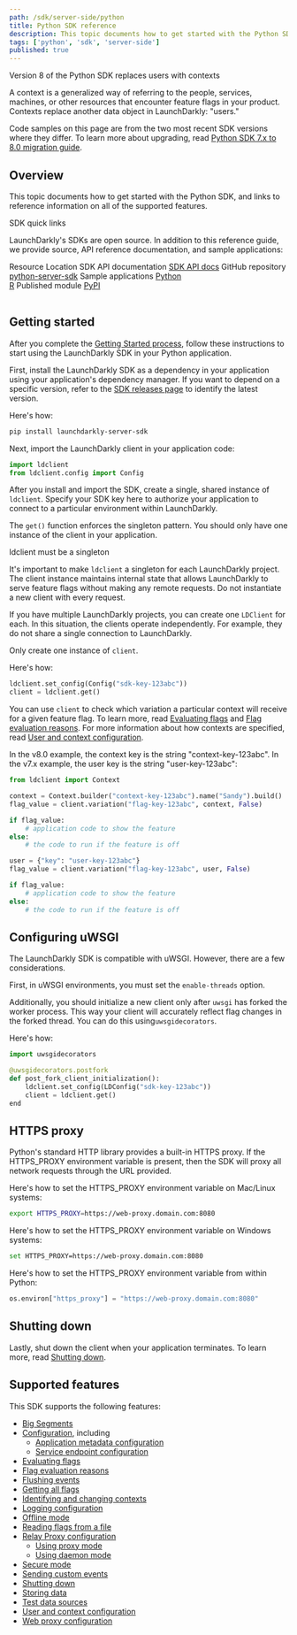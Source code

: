 ```yaml
---
path: /sdk/server-side/python
title: Python SDK reference
description: This topic documents how to get started with the Python SDK, and links to reference information on all of the supported features.
tags: ['python', 'sdk', 'server-side']
published: true
---
```


<Callout intent="info">
<CalloutTitle>Version 8 of the Python SDK replaces users with contexts</CalloutTitle>
<CalloutDescription>

A context is a generalized way of referring to the people, services, machines, or other resources that encounter feature flags in your product. Contexts replace another data object in LaunchDarkly: "users."

Code samples on this page are from the two most recent SDK versions where they differ. To learn more about upgrading, read [Python SDK 7.x to 8.0 migration guide](/sdk/server-side/python/migration-7-to-8).

</CalloutDescription>
</Callout>

## Overview

This topic documents how to get started with the Python SDK, and links to reference information on all of the supported features.

<Callout intent="primary">
<CalloutTitle>SDK quick links</CalloutTitle>
<CalloutDescription>

LaunchDarkly's SDKs are open source. In addition to this reference guide, we provide source, API reference documentation, and sample applications:

<Table>
  <TableHeader>
    <TableHeadCell>Resource</TableHeadCell>
    <TableHeadCell>Location</TableHeadCell>
  </TableHeader>
  <TableBody>
    <TableRow>
      <TableCell>SDK API documentation</TableCell>
      <TableCell><a href="https://launchdarkly-python-sdk.readthedocs.io/">SDK API docs</a></TableCell>
    </TableRow>
    <TableRow>
      <TableCell>GitHub repository</TableCell>
      <TableCell><a href="https://github.com/launchdarkly/python-server-sdk">python-server-sdk</a></TableCell>
    </TableRow>
    <TableRow>
      <TableCell>Sample applications</TableCell>
      <TableCell><a href="https://github.com/launchdarkly/hello-python">Python</a><br/> <a href="https://github.com/launchdarkly/hello-r">R</a></TableCell>
    </TableRow>
    <TableRow>
      <TableCell>Published module</TableCell>
      <TableCell><a href="https://pypi.org/project/launchdarkly-server-sdk/">PyPI</a></TableCell>
    </TableRow>
  </TableBody>
</Table>

</CalloutDescription>
</Callout>

## Getting started

After you complete the [Getting Started process](/home/getting-started), follow these instructions to start using the LaunchDarkly SDK in your Python application.

First, install the LaunchDarkly SDK as a dependency in your application using your application's dependency manager. If you want to depend on a specific version, refer to the [SDK releases page](https://github.com/launchdarkly/python-server-sdk/releases) to identify the latest version.

Here's how:

<CodeSample>
<CSTab label="Shell">

```bash
pip install launchdarkly-server-sdk
```

</CSTab>
</CodeSample>

Next, import the LaunchDarkly client in your application code:

<CodeSample>
<CSTab label="Python">

```python
import ldclient
from ldclient.config import Config
```

</CSTab>
</CodeSample>

After you install and import the SDK, create a single, shared instance of `ldclient`. Specify your SDK key here to authorize your application to connect to a particular environment within LaunchDarkly.

The `get()` function enforces the singleton pattern. You should only have one instance of the client in your application.

<Callout intent="alert">
<CalloutTitle>ldclient must be a singleton</CalloutTitle>
<CalloutDescription>

It's important to make `ldclient` a singleton for each LaunchDarkly project. The client instance maintains internal state that allows LaunchDarkly to serve feature flags without making any remote requests. Do not instantiate a new client with every request.

If you have multiple LaunchDarkly projects, you can create one `LDClient` for each. In this situation, the clients operate independently. For example, they do not share a single connection to LaunchDarkly.

</CalloutDescription>
</Callout>

Only create one instance of `client`.

Here's how:

<CodeSample>
<CSTab label="Python">

```python
ldclient.set_config(Config("sdk-key-123abc"))
client = ldclient.get()
```

</CSTab>
</CodeSample>

You can use `client` to check which variation a particular context will receive for a given feature flag. To learn more, read [Evaluating flags](/sdk/features/evaluating) and [Flag evaluation reasons](/sdk/features/evaluation-reasons). For more information about how contexts are specified, read [User and context configuration](/sdk/features/user-context-config).

In the v8.0 example, the context key is the string "context-key-123abc". In the v7.x example, the user key is the string "user-key-123abc":

<CodeSample>
<CSTab label="Python SDK v8.0">

```python
from ldclient import Context

context = Context.builder("context-key-123abc").name("Sandy").build()
flag_value = client.variation("flag-key-123abc", context, False)

if flag_value:
    # application code to show the feature
else:
    # the code to run if the feature is off
```

</CSTab>
<CSTab label="Python SDK v7.x">

```python
user = {"key": "user-key-123abc"}
flag_value = client.variation("flag-key-123abc", user, False)

if flag_value:
    # application code to show the feature
else:
    # the code to run if the feature is off
```

</CSTab>
</CodeSample>

## Configuring uWSGI

The LaunchDarkly SDK is compatible with uWSGI. However, there are a few considerations.

First, in uWSGI environments, you must set the `enable-threads` option.

Additionally, you should initialize a new client only after `uwsgi` has forked the worker process. This way your client will accurately reflect flag changes in the forked thread. You can do this using`uwsgidecorators`.

Here's how:

<CodeSample>
<CSTab label="Python uWSGI initialization">

```python
import uwsgidecorators

@uwsgidecorators.postfork
def post_fork_client_initialization():
    ldclient.set_config(LDConfig("sdk-key-123abc"))
    client = ldclient.get()
end

```

</CSTab>
</CodeSample>

## HTTPS proxy

Python's standard HTTP library provides a built-in HTTPS proxy. If the HTTPS_PROXY environment variable is present, then the SDK will proxy all network requests through the URL provided.

Here's how to set the HTTPS_PROXY environment variable on Mac/Linux systems:

<CodeSample>
<CSTab label="Shell">

```bash
export HTTPS_PROXY=https://web-proxy.domain.com:8080
```

</CSTab>
</CodeSample>

Here's how to set the HTTPS_PROXY environment variable on Windows systems:

<CodeSample>
<CSTab label="cmd">

```bash
set HTTPS_PROXY=https://web-proxy.domain.com:8080
```

</CSTab>
</CodeSample>

Here's how to set the HTTPS_PROXY environment variable from within Python:

<CodeSample>
<CSTab label="Python">

```python
os.environ["https_proxy"] = "https://web-proxy.domain.com:8080"
```

</CSTab>
</CodeSample>

## Shutting down

Lastly, shut down the client when your application terminates. To learn more, read [Shutting down](/sdk/features/shutdown#python).

## Supported features

This SDK supports the following features:

* [Big Segments](/sdk/features/big-segments#python)
* [Configuration](/sdk/features/config#python), including
  * [Application metadata configuration](/sdk/features/app-config#python)
  * [Service endpoint configuration](/sdk/features/service-endpoint-configuration#python)
* [Evaluating flags](/sdk/features/evaluating#python)
* [Flag evaluation reasons](/sdk/features/evaluation-reasons#python)
* [Flushing events](/sdk/features/flush#python)
* [Getting all flags](/sdk/features/all-flags#python)
* [Identifying and changing contexts](/sdk/features/identify#python)
* [Logging configuration](/sdk/features/logging#python)
* [Offline mode](/sdk/features/offline-mode#python)
* [Reading flags from a file](/sdk/features/flags-from-files#python)
* [Relay Proxy configuration](/sdk/features/relay-proxy-configuration)
  * [Using proxy mode](/sdk/features/relay-proxy-configuration/proxy-mode#python)
  * [Using daemon mode](/sdk/features/relay-proxy-configuration/daemon-mode#python)
* [Secure mode](/sdk/features/secure-mode#python)
* [Sending custom events](/sdk/features/events#python)
* [Shutting down](/sdk/features/shutdown#python)
* [Storing data](/sdk/features/storing-data#python)
* [Test data sources](/sdk/features/test-data-sources#python)
* [User and context configuration](/sdk/features/user-context-config#python)
* [Web proxy configuration](/sdk/features/web-proxy#python)
